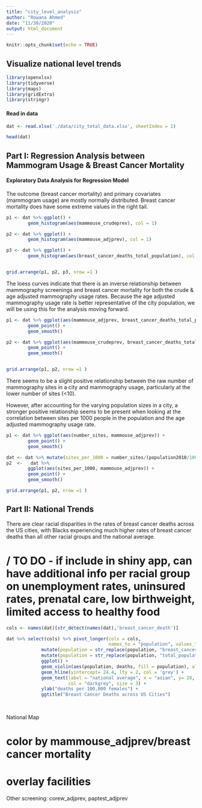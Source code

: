 ```yaml
---
title: "city_level_analysis"
author: "Rowana Ahmed"
date: "11/30/2020"
output: html_document
---
```


```r
knitr::opts_chunk$set(echo = TRUE)
```

## Visualize national level trends

```r
library(openxlsx)
library(tidyverse)
library(maps)
library(gridExtra)
library(stringr)
```


#### Read in data

```r
dat <- read.xlsx('./data/city_total_data.xlsx', sheetIndex = 1)

head(dat)
```

## Part I: Regression Analysis between Mammogram Usage & Breast Cancer Mortality

#### Exploratory Data Analysis for Regression Model

The outcome (breast cancer mortality) and primary covariates (mammogram usage) are mostly normally distributed. Breast cancer mortality does have some extreme values in the right tail. 
```r

p1 <- dat %>% ggplot() +
        geom_histogram(aes(mammouse_crudeprev), col = 1) 

p2 <- dat %>% ggplot() +
        geom_histogram(aes(mammouse_adjprev), col = 1) 

p3 <- dat %>% ggplot() +
        geom_histogram(aes(breast_cancer_deaths_total_population), col = 1) 


grid.arrange(p1, p2, p3, nrow =1 )


```


The loess curves indicate that there is an inverse relationship between mammography screenings and breast cancer mortality for both the crude & age adjusted mammography usage rates. Because the age adjusted mammography usage rate is better representative of the city population, we will be using this for the analysis moving forward. 

```r


p1 <- dat %>% ggplot(aes(mammouse_adjprev, breast_cancer_deaths_total_population)) +
        geom_point() +
        geom_smooth()  

p2 <- dat %>% ggplot(aes(mammouse_crudeprev, breast_cancer_deaths_total_population)) + 
        geom_point() +
        geom_smooth()  


grid.arrange(p1, p2, nrow =1 )


```
There seems to be a slight positive relationship between the raw number of mammography sites in a city and mammography usage, particularly at the lower number of sites (<10). 

However, after accounting for the varying population sizes in a city, a stronger positive
relationship seems to be present when looking at the correlation between sites per 1000 people in the population and the age adjusted mammography usage rate.


```r
p1 <- dat %>% ggplot(aes(number_sites, mammouse_adjprev)) + 
        geom_point() +
        geom_smooth()

dat <- dat %>% mutate(sites_per_1000 = number_sites/(population2010/1000))
p2  <-   dat %>% 
        ggplot(aes(sites_per_1000, mammouse_adjprev)) + 
        geom_point() +
        geom_smooth()

grid.arrange(p1, p2, nrow =1 )

```




## Part II: National Trends

There are clear racial disparities in the rates of breast cancer deaths across the US cities,
with Blacks experiencing much higher rates of breast cancer deaths than all other racial groups and the national average.

# / TO DO - if include in shiny app, can have additional info per racial group on unemployment rates, uninsured rates, prenatal care, low birthweight, limited access to healthy food 

```r

cols <- names(dat)[str_detect(names(dat),'breast_cancer_death')]

dat %>% select(cols) %>% pivot_longer(cols = cols,
                                      names_to = "population", values_to = "deaths") %>% 
             mutate(population = str_replace(population, "breast_cancer_deaths_", "")) %>%
             mutate(population = str_replace(population, "total_population", "all")) %>% 
             ggplot() + 
             geom_violin(aes(population, deaths, fill = population), alpha = 0.5) +
             geom_hline(yintercept= 24.4, lty = 2, col = 'grey') +   
             geom_text(label = "national average", x = "asian", y= 28, hjust = "right",
                       col = "darkgrey", size = 3) + 
             ylab("deaths per 100,000 females") + 
             ggtitle("Breast Cancer Deaths across US Cities") 
                          
                         
```

National Map

# color by mammouse_adjprev/breast cancer mortality
# overlay facilities

Other screening: corew_adjprev, paptest_adjprev


